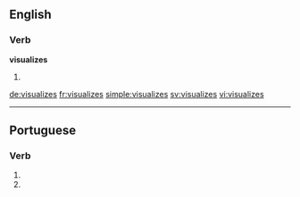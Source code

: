 ==English==

===Verb===
'''visualizes'''

# {{third-person singular of|visualize}}

[[de:visualizes]]
[[fr:visualizes]]
[[simple:visualizes]]
[[sv:visualizes]]
[[vi:visualizes]]

----
==Portuguese==

===Verb===
{{head|pt|verb form}}
# {{conjugation of|visualizar||2|s|present|subjunctive|lang=pt}}
# {{conjugation of|visualizar||2|s|negative|imperative|lang=pt}}
{{rfc-auto}}